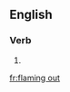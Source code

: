 ==English==

===Verb===
{{head|en|present participle}}

# {{present participle of|flame out|lang=en|nocat=1}}

[[fr:flaming out]]